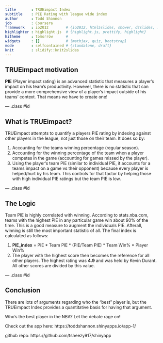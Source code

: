 ```yaml
---
title       : TRUEimpact Index  
subtitle    : PIE Rating with league wide index
author      : Todd Shannon
job         : Coursera
framework   : io2012        # {io2012, html5slides, shower, dzslides, ...}
highlighter : highlight.js  # {highlight.js, prettify, highlight}
hitheme     : tomorrow      # 
widgets     : []            # {mathjax, quiz, bootstrap}
mode        : selfcontained # {standalone, draft}
knit        : slidify::knit2slides
---
```


## TRUEimpact motivation

**PIE** (Player impact rating) is an advanced statistic that measures a player's impact on his team's productivity.  However, there is no statistic that can provide a more comprehensive view of a player's impact outside of his teams' context.  That means we have to create one!  

--- .class #id 

## What is TRUEimpact?

TRUEimpact attempts to quantify a players PIE rating by indexing against other players in the league, not just those on their team.  It does so by:

1. Accounting for the teams winning percentage (regular season). 
2. Accounting for the winning percentage of the team when a player competes in the game (accounting for games missed by the player). 
3. Using the player's team PIE (similar to individual PIE, it accounts for a teams impact on a game vs their opponent) because every player is helped/hurt by his team.  This controls for that factor by helping those with high individual PIE ratings but the team PIE is low.  

--- .class #id 

## The Logic

Team PIE is highly correlated with winning.  According to stats.nba.com, teams with the highest PIE in any particular game win about 90% of the time.  This is a good measure to augment the individuals PIE.  Afterall, winning is still the most important statistic of all.  The final index is calculated as follows: 

1.  **PIE_index** = PIE * Team PIE * (PIE/Team PIE) * Team Win% * Player Win% 
2.  The player with the highest score then becomes the reference for all other players. The highest rating was **4.9** and was held by Kevin Durant. All other scores are divided by this value.  

--- .class #id 

## Conclusion

There are lots of arguments regarding who the "best" player is, but the TRUEimpact Index provides a quantitative basis for having that argument.  

Who's the best player in the NBA?  Let the debate rage on!    

Check out the app here: https://toddshannon.shinyapps.io/app-1/

github repo: https://github.com/tsheezy917/shinyapp


